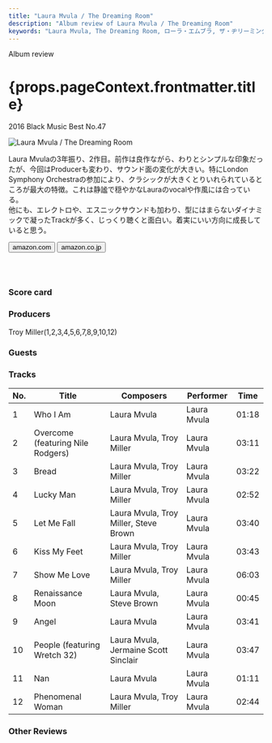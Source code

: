 ```yaml
---
title: "Laura Mvula / The Dreaming Room"
description: "Album review of Laura Mvula / The Dreaming Room"
keywords: "Laura Mvula, The Dreaming Room, ローラ・エムブラ, ザ・ヂリーミング・ルーム"
---
```






<p className="largeP">Album review</p>
<h1 className="h1--no--margin">{props.pageContext.frontmatter.title}</h1>
<p className="largeP">
  <Link to="/best50/2016/">2016 Black Music Best No.47</Link>
</p>

<Row  className="image-card-group">
	<Column colMd={3} colLg={4} noGutterMdLeft="">
       <ImageCard>

![Laura Mvula / The Dreaming Room](../../images/cd/lauramvula2L.jpg)

</ImageCard>
	</Column>
	<Column colMd={4} colLg={8} noGutterMdLeft="">
	<p>
	Laura Mvulaの3年振り、2作目。前作は良作ながら、わりとシンプルな印象だったが、今回はProducerも変わり、サウンド面の変化が大きい。特にLondon Symphony Orchestraの参加により、クラシックが大きくとりいれられているところが最大の特徴。これは静謐で穏やかなLauraのvocalや作風には合っている。
	<br/>他にも、エレクトロや、エスニックサウンドも加わり、型にはまらないダイナミックで凝ったTrackが多く、じっくり聴くと面白い。着実にいい方向に成長していると思う。
	</p>
	<div>
	  <Button className="button-right-mergin"  href="https://amzn.to/2Zr0PYb" renderIcon={ArrowUpRight} size='sm' kind='primary'>
      amazon.com
    </Button>
    <Button className="button-right-mergin"  href="https://amzn.to/3jXPXsC" renderIcon={ArrowUpRight} size='sm' kind='secondary'>
      amazon.co.jp
    </Button>
	</div>
	<a href="https://geo.music.apple.com/us/album/the-dreaming-room/1078304526?mt=1&app=music&ls=1&at=11lcug" style="display:inline-block;overflow:hidden;background:url(https://linkmaker.itunes.apple.com/ja-jp/lockup.svg?releaseDate=2016-06-17&kind=album&bubble=apple_music&style=mono-black) no-repeat;width:180px;height:45px;"></a>
	<AdvJS2/>
	</Column>
</Row>
<Row >
	<Column colMd={4} colLg={4} noGutterMdLeft="">
<div>
  <h3>Score card</h3>
	<SliderJS1 value="5" />
  <SliderJS2 value="3" />
	<SliderJS3 value="1" />
  <SliderJS4 value="9" />
</div>
</Column>
<Column colMd={8} colLg={8} noGutterMdLeft="">
<div>
<h3>Producers</h3>
<p>
	Troy Miller(1,2,3,4,5,6,7,8,9,10,12)
</p>
<h3>Guests</h3>
<p>
</p>
</div>
</Column>
</Row>

<h3>Tracks</h3>

| No. | Title                             | Composers                             | Performer   | Time  |
| --- | --------------------------------- | ------------------------------------- | ----------- | ----- |
| 1   | Who I Am                          | Laura Mvula                           | Laura Mvula | 01:18 |
| 2   | Overcome (featuring Nile Rodgers) | Laura Mvula, Troy Miller              | Laura Mvula | 03:11 |
| 3   | Bread                             | Laura Mvula, Troy Miller              | Laura Mvula | 03:22 |
| 4   | Lucky Man                         | Laura Mvula, Troy Miller              | Laura Mvula | 02:52 |
| 5   | Let Me Fall                       | Laura Mvula, Troy Miller, Steve Brown | Laura Mvula | 03:40 |
| 6   | Kiss My Feet                      | Laura Mvula, Troy Miller              | Laura Mvula | 03:43 |
| 7   | Show Me Love                      | Laura Mvula, Troy Miller              | Laura Mvula | 06:03 |
| 8   | Renaissance Moon                  | Laura Mvula, Steve Brown              | Laura Mvula | 00:45 |
| 9   | Angel                             | Laura Mvula                           | Laura Mvula | 03:41 |
| 10  | People (featuring Wretch 32)      | Laura Mvula, Jermaine Scott Sinclair  | Laura Mvula | 03:47 |
| 11  | Nan                               | Laura Mvula                           | Laura Mvula | 01:11 |
| 12  | Phenomenal Woman                  | Laura Mvula, Troy Miller              | Laura Mvula | 02:44 |

<h3>Other Reviews</h3>

<Row>
  <Column colMd={3} colLg={3} noGutterMdLeft>
    <Review1 />
  </Column>
</Row>

<AdvJS3 />